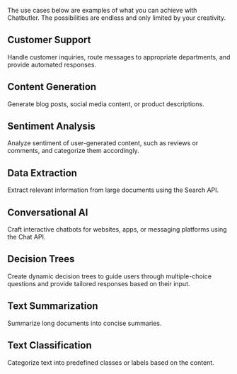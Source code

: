 
The use cases below are examples of what you can achieve with Chatbutler. The possibilities 
are endless and only limited by your creativity.

## Customer Support
Handle customer inquiries, route messages to appropriate
departments, and provide automated responses.

## Content Generation
Generate blog posts, social media content, or product descriptions.
	

## Sentiment Analysis
Analyze sentiment of user-generated content, such as reviews or
comments, and categorize them accordingly.
	

## Data Extraction
Extract relevant information from large documents using the Search
API.
	

## Conversational AI
Craft interactive chatbots for websites, apps, or messaging
platforms using the Chat API.
	

## Decision Trees
Create dynamic decision trees to guide users through multiple-choice
questions and provide tailored responses based on their input.
	

## Text Summarization
Summarize long documents into concise summaries.

## Text Classification
Categorize text into predefined classes or labels based on the
content.


